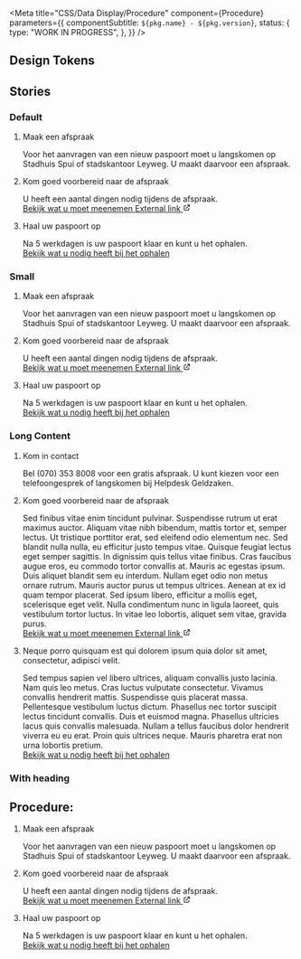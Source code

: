
<Meta
  title="CSS/Data Display/Procedure"
  component={Procedure}
  parameters={{
    componentSubtitle: `${pkg.name} - ${pkg.version}`,
    status: {
      type: "WORK IN PROGRESS",
    },
  }}
/>

<Description markdown={readme} />

## Design Tokens

<DesignTokenDocBlock categoryName="Data Display" viewType="table" />

## Stories

### Default

<Canvas>
  <Story name="Default">
    <div className="denhaag-procedure-container">
      <ol className="denhaag-process-steps denhaag-procedure">
        <li className="denhaag-process-steps__step denhaag-process-steps__step--current">
          <div className="denhaag-process-steps__step-header">
            <div className="denhaag-step-marker denhaag-step-marker--current"></div>
            <p className="denhaag-process-steps__step-heading utrecht-heading-4">Maak een afspraak</p>
          </div>
          <div className="denhaag-process-steps__step-body">
            <div className="denhaag-step-marker__connector denhaag-step-marker__connector--current denhaag-step-marker__connector--main-to-nested"></div>
            <div className="denhaag-process-steps__step-meta">
              <p className="utrecht-paragraph">
                Voor het aanvragen van een nieuw paspoort moet u langskomen op Stadhuis Spui of stadskantoor Leyweg. U
                maakt daarvoor een afspraak.
              </p>
            </div>
          </div>
        </li>
        <li className="denhaag-process-steps__step denhaag-process-steps__step--current">
          <div className="denhaag-process-steps__step-header">
            <div className="denhaag-step-marker denhaag-step-marker--current"></div>
            <p className="denhaag-process-steps__step-heading utrecht-heading-4">
              Kom goed voorbereid naar de afspraak
            </p>
          </div>
          <div className="denhaag-process-steps__step-body">
            <div className="denhaag-step-marker__connector denhaag-step-marker__connector--current denhaag-step-marker__connector--main-to-nested"></div>
            <div className="denhaag-process-steps__step-meta">
              <p className="utrecht-paragraph">
                U heeft een aantal dingen nodig tijdens de afspraak.
                <br />
                <a
                  href="https://denhaag.nl"
                  className="denhaag-link denhaag-link--with-icon denhaag-link--with-icon-end denhaag-link--external"
                  rel="noreferrer noopener nofollow"
                >
                  <span className="denhaag-link__label">Bekijk wat u moet meenemen</span>
                  <span className="denhaag-link__sr-only">External link</span>
                  <svg
                    width="1em"
                    height="1em"
                    viewBox="0 0 24 24"
                    fill="none"
                    xmlns="http://www.w3.org/2000/svg"
                    className="denhaag-icon"
                    focusable="false"
                    aria-hidden="true"
                    shapeRendering="auto"
                  >
                    <path
                      d="M14 5C13.4477 5 13 4.55228 13 4C13 3.44772 13.4477 3 14 3H20C20.2652 3 20.5196 3.10536 20.7071 3.29289C20.8946 3.48043 21 3.73478 21 4L21 10C21 10.5523 20.5523 11 20 11C19.4477 11 19 10.5523 19 10L19 6.41422L9.70711 15.7071C9.31658 16.0976 8.68342 16.0976 8.29289 15.7071C7.90237 15.3166 7.90237 14.6834 8.29289 14.2929L17.5858 5H14ZM3 7C3 5.89543 3.89543 5 5 5H10C10.5523 5 11 5.44772 11 6C11 6.55228 10.5523 7 10 7H5V19H17V14C17 13.4477 17.4477 13 18 13C18.5523 13 19 13.4477 19 14V19C19 20.1046 18.1046 21 17 21H5C3.89543 21 3 20.1046 3 19V7Z"
                      fill="currentColor"
                    ></path>
                  </svg>
                </a>
              </p>
            </div>
          </div>
        </li>
        <li className="denhaag-process-steps__step denhaag-process-steps__step--current">
          <div className="denhaag-process-steps__step-header">
            <div className="denhaag-step-marker denhaag-step-marker--current"></div>
            <p className="denhaag-process-steps__step-heading utrecht-heading-4">Haal uw paspoort op</p>
          </div>
          <div className="denhaag-process-steps__step-body">
            <div className="denhaag-step-marker__connector denhaag-step-marker__connector--current denhaag-step-marker__connector--main-to-nested"></div>
            <div className="denhaag-process-steps__step-meta">
              <p className="utrecht-paragraph">
                Na 5 werkdagen is uw paspoort klaar en kunt u het ophalen.
                <br />
                <a href="#example-link" className="denhaag-link">
                  <span className="denhaag-link__label">Bekijk wat u nodig heeft bij het ophalen</span>
                </a>
              </p>
            </div>
          </div>
        </li>
      </ol>
    </div>
  </Story>
</Canvas>

### Small

<Canvas>
  <Story name="Small">
    <div className="denhaag-procedure-container" style={{ maxWidth: "616px" }}>
      <ol className="denhaag-process-steps denhaag-procedure">
        <li className="denhaag-process-steps__step denhaag-process-steps__step--current">
          <div className="denhaag-process-steps__step-header">
            <div className="denhaag-step-marker denhaag-step-marker--current"></div>
            <p className="denhaag-process-steps__step-heading utrecht-heading-4">Maak een afspraak</p>
          </div>
          <div className="denhaag-process-steps__step-body">
            <div className="denhaag-step-marker__connector denhaag-step-marker__connector--current denhaag-step-marker__connector--main-to-nested"></div>
            <div className="denhaag-process-steps__step-meta">
              <p className="utrecht-paragraph">
                Voor het aanvragen van een nieuw paspoort moet u langskomen op Stadhuis Spui of stadskantoor Leyweg. U
                maakt daarvoor een afspraak.
              </p>
            </div>
          </div>
        </li>
        <li className="denhaag-process-steps__step denhaag-process-steps__step--current">
          <div className="denhaag-process-steps__step-header">
            <div className="denhaag-step-marker denhaag-step-marker--current"></div>
            <p className="denhaag-process-steps__step-heading utrecht-heading-4">
              Kom goed voorbereid naar de afspraak
            </p>
          </div>
          <div className="denhaag-process-steps__step-body">
            <div className="denhaag-step-marker__connector denhaag-step-marker__connector--current denhaag-step-marker__connector--main-to-nested"></div>
            <div className="denhaag-process-steps__step-meta">
              <p className="utrecht-paragraph">
                U heeft een aantal dingen nodig tijdens de afspraak.
                <br />
                <a
                  href="https://denhaag.nl"
                  className="denhaag-link denhaag-link--with-icon denhaag-link--with-icon-end denhaag-link--external"
                  rel="noreferrer noopener nofollow"
                >
                  <span className="denhaag-link__label">Bekijk wat u moet meenemen</span>
                  <span className="denhaag-link__sr-only">External link</span>
                  <svg
                    width="1em"
                    height="1em"
                    viewBox="0 0 24 24"
                    fill="none"
                    xmlns="http://www.w3.org/2000/svg"
                    className="denhaag-icon"
                    focusable="false"
                    aria-hidden="true"
                    shapeRendering="auto"
                  >
                    <path
                      d="M14 5C13.4477 5 13 4.55228 13 4C13 3.44772 13.4477 3 14 3H20C20.2652 3 20.5196 3.10536 20.7071 3.29289C20.8946 3.48043 21 3.73478 21 4L21 10C21 10.5523 20.5523 11 20 11C19.4477 11 19 10.5523 19 10L19 6.41422L9.70711 15.7071C9.31658 16.0976 8.68342 16.0976 8.29289 15.7071C7.90237 15.3166 7.90237 14.6834 8.29289 14.2929L17.5858 5H14ZM3 7C3 5.89543 3.89543 5 5 5H10C10.5523 5 11 5.44772 11 6C11 6.55228 10.5523 7 10 7H5V19H17V14C17 13.4477 17.4477 13 18 13C18.5523 13 19 13.4477 19 14V19C19 20.1046 18.1046 21 17 21H5C3.89543 21 3 20.1046 3 19V7Z"
                      fill="currentColor"
                    ></path>
                  </svg>
                </a>
              </p>
            </div>
          </div>
        </li>
        <li className="denhaag-process-steps__step denhaag-process-steps__step--current">
          <div className="denhaag-process-steps__step-header">
            <div className="denhaag-step-marker denhaag-step-marker--current"></div>
            <p className="denhaag-process-steps__step-heading utrecht-heading-4">Haal uw paspoort op</p>
          </div>
          <div className="denhaag-process-steps__step-body">
            <div className="denhaag-step-marker__connector denhaag-step-marker__connector--current denhaag-step-marker__connector--main-to-nested"></div>
            <div className="denhaag-process-steps__step-meta">
              <p className="utrecht-paragraph">
                Na 5 werkdagen is uw paspoort klaar en kunt u het ophalen.
                <br />
                <a href="#example-link" className="denhaag-link">
                  <span className="denhaag-link__label">Bekijk wat u nodig heeft bij het ophalen</span>
                </a>
              </p>
            </div>
          </div>
        </li>
      </ol>
    </div>
  </Story>
</Canvas>

### Long Content

<Canvas>
  <Story name="Long Content">
    <div className="denhaag-procedure-container" style={{ maxWidth: "616px" }}>
      <ol className="denhaag-process-steps denhaag-procedure">
        <li className="denhaag-process-steps__step denhaag-process-steps__step--current">
          <div className="denhaag-process-steps__step-header">
            <div className="denhaag-step-marker denhaag-step-marker--current"></div>
            <p className="denhaag-process-steps__step-heading utrecht-heading-4">Kom in contact</p>
          </div>
          <div className="denhaag-process-steps__step-body">
            <div className="denhaag-step-marker__connector denhaag-step-marker__connector--current denhaag-step-marker__connector--main-to-nested"></div>
            <div className="denhaag-process-steps__step-meta">
              <p className="utrecht-paragraph">
                Bel (070) 353 8008 voor een gratis afspraak. U kunt kiezen voor een telefoongesprek of langskomen bij
                Helpdesk Geldzaken.
              </p>
            </div>
          </div>
        </li>
        <li className="denhaag-process-steps__step denhaag-process-steps__step--current">
          <div className="denhaag-process-steps__step-header">
            <div className="denhaag-step-marker denhaag-step-marker--current"></div>
            <p className="denhaag-process-steps__step-heading utrecht-heading-4">
              Kom goed voorbereid naar de afspraak
            </p>
          </div>
          <div className="denhaag-process-steps__step-body">
            <div className="denhaag-step-marker__connector denhaag-step-marker__connector--current denhaag-step-marker__connector--main-to-nested"></div>
            <div className="denhaag-process-steps__step-meta">
              <p className="utrecht-paragraph">
                Sed finibus vitae enim tincidunt pulvinar. Suspendisse rutrum ut erat maximus auctor. Aliquam vitae nibh
                bibendum, mattis tortor et, semper lectus. Ut tristique porttitor erat, sed eleifend odio elementum nec.
                Sed blandit nulla nulla, eu efficitur justo tempus vitae. Quisque feugiat lectus eget semper sagittis.
                In dignissim quis tellus vitae finibus. Cras faucibus augue eros, eu commodo tortor convallis at. Mauris
                ac egestas ipsum. Duis aliquet blandit sem eu interdum. Nullam eget odio non metus ornare rutrum. Mauris
                auctor purus ut tempus ultrices. Aenean at ex id quam tempor placerat. Sed ipsum libero, efficitur a
                mollis eget, scelerisque eget velit. Nulla condimentum nunc in ligula laoreet, quis vestibulum tortor
                luctus. In vitae leo lobortis, aliquet sem vitae, gravida purus. <br />
                <a
                  href="https://denhaag.nl"
                  className="denhaag-link denhaag-link--with-icon denhaag-link--with-icon-end denhaag-link--external"
                  rel="noreferrer noopener nofollow"
                >
                  <span className="denhaag-link__label">Bekijk wat u moet meenemen</span>
                  <span className="denhaag-link__sr-only">External link</span>
                  <svg
                    width="1em"
                    height="1em"
                    viewBox="0 0 24 24"
                    fill="none"
                    xmlns="http://www.w3.org/2000/svg"
                    className="denhaag-icon"
                    focusable="false"
                    aria-hidden="true"
                    shapeRendering="auto"
                  >
                    <path
                      d="M14 5C13.4477 5 13 4.55228 13 4C13 3.44772 13.4477 3 14 3H20C20.2652 3 20.5196 3.10536 20.7071 3.29289C20.8946 3.48043 21 3.73478 21 4L21 10C21 10.5523 20.5523 11 20 11C19.4477 11 19 10.5523 19 10L19 6.41422L9.70711 15.7071C9.31658 16.0976 8.68342 16.0976 8.29289 15.7071C7.90237 15.3166 7.90237 14.6834 8.29289 14.2929L17.5858 5H14ZM3 7C3 5.89543 3.89543 5 5 5H10C10.5523 5 11 5.44772 11 6C11 6.55228 10.5523 7 10 7H5V19H17V14C17 13.4477 17.4477 13 18 13C18.5523 13 19 13.4477 19 14V19C19 20.1046 18.1046 21 17 21H5C3.89543 21 3 20.1046 3 19V7Z"
                      fill="currentColor"
                    ></path>
                  </svg>
                </a>
              </p>
            </div>
          </div>
        </li>
        <li className="denhaag-process-steps__step denhaag-process-steps__step--current">
          <div className="denhaag-process-steps__step-header">
            <div className="denhaag-step-marker denhaag-step-marker--current"></div>
            <p className="denhaag-process-steps__step-heading utrecht-heading-4">
              Neque porro quisquam est qui dolorem ipsum quia dolor sit amet, consectetur, adipisci velit.
            </p>
          </div>
          <div className="denhaag-process-steps__step-body">
            <div className="denhaag-step-marker__connector denhaag-step-marker__connector--current denhaag-step-marker__connector--main-to-nested"></div>
            <div className="denhaag-process-steps__step-meta">
              <p className="utrecht-paragraph">
                Sed tempus sapien vel libero ultrices, aliquam convallis justo lacinia. Nam quis leo metus. Cras luctus
                vulputate consectetur. Vivamus convallis hendrerit mattis. Suspendisse quis placerat massa. Pellentesque
                vestibulum luctus dictum. Phasellus nec tortor suscipit lectus tincidunt convallis. Duis et euismod
                magna. Phasellus ultricies lacus quis convallis malesuada. Nullam a tellus faucibus dolor hendrerit
                viverra eu eu erat. Proin quis ultrices neque. Mauris pharetra erat non urna lobortis pretium.
                <br />
                <a href="#example-link" className="denhaag-link">
                  <span className="denhaag-link__label">Bekijk wat u nodig heeft bij het ophalen</span>
                </a>
              </p>
            </div>
          </div>
        </li>
      </ol>
    </div>
  </Story>
</Canvas>

### With heading

<Canvas>
  <Story name="With heading">
    <h2 className="utrecht-heading-2">Procedure:</h2>
    <div className="denhaag-procedure-container">
      <ol className="denhaag-process-steps denhaag-procedure">
        <li className="denhaag-process-steps__step denhaag-process-steps__step--current">
          <div className="denhaag-process-steps__step-header">
            <div className="denhaag-step-marker denhaag-step-marker--current"></div>
            <p className="denhaag-process-steps__step-heading utrecht-heading-4">Maak een afspraak</p>
          </div>
          <div className="denhaag-process-steps__step-body">
            <div className="denhaag-step-marker__connector denhaag-step-marker__connector--current denhaag-step-marker__connector--main-to-nested"></div>
            <div className="denhaag-process-steps__step-meta">
              <p className="utrecht-paragraph">
                Voor het aanvragen van een nieuw paspoort moet u langskomen op Stadhuis Spui of stadskantoor Leyweg. U
                maakt daarvoor een afspraak.
              </p>
            </div>
          </div>
        </li>
        <li className="denhaag-process-steps__step denhaag-process-steps__step--current">
          <div className="denhaag-process-steps__step-header">
            <div className="denhaag-step-marker denhaag-step-marker--current"></div>
            <p className="denhaag-process-steps__step-heading utrecht-heading-4">
              Kom goed voorbereid naar de afspraak
            </p>
          </div>
          <div className="denhaag-process-steps__step-body">
            <div className="denhaag-step-marker__connector denhaag-step-marker__connector--current denhaag-step-marker__connector--main-to-nested"></div>
            <div className="denhaag-process-steps__step-meta">
              <p className="utrecht-paragraph">
                U heeft een aantal dingen nodig tijdens de afspraak.
                <br />
                <a
                  href="https://denhaag.nl"
                  className="denhaag-link denhaag-link--with-icon denhaag-link--with-icon-end denhaag-link--external"
                  rel="noreferrer noopener nofollow"
                >
                  <span className="denhaag-link__label">Bekijk wat u moet meenemen</span>
                  <span className="denhaag-link__sr-only">External link</span>
                  <svg
                    width="1em"
                    height="1em"
                    viewBox="0 0 24 24"
                    fill="none"
                    xmlns="http://www.w3.org/2000/svg"
                    className="denhaag-icon"
                    focusable="false"
                    aria-hidden="true"
                    shapeRendering="auto"
                  >
                    <path
                      d="M14 5C13.4477 5 13 4.55228 13 4C13 3.44772 13.4477 3 14 3H20C20.2652 3 20.5196 3.10536 20.7071 3.29289C20.8946 3.48043 21 3.73478 21 4L21 10C21 10.5523 20.5523 11 20 11C19.4477 11 19 10.5523 19 10L19 6.41422L9.70711 15.7071C9.31658 16.0976 8.68342 16.0976 8.29289 15.7071C7.90237 15.3166 7.90237 14.6834 8.29289 14.2929L17.5858 5H14ZM3 7C3 5.89543 3.89543 5 5 5H10C10.5523 5 11 5.44772 11 6C11 6.55228 10.5523 7 10 7H5V19H17V14C17 13.4477 17.4477 13 18 13C18.5523 13 19 13.4477 19 14V19C19 20.1046 18.1046 21 17 21H5C3.89543 21 3 20.1046 3 19V7Z"
                      fill="currentColor"
                    ></path>
                  </svg>
                </a>
              </p>
            </div>
          </div>
        </li>
        <li className="denhaag-process-steps__step denhaag-process-steps__step--current">
          <div className="denhaag-process-steps__step-header">
            <div className="denhaag-step-marker denhaag-step-marker--current"></div>
            <p className="denhaag-process-steps__step-heading utrecht-heading-4">Haal uw paspoort op</p>
          </div>
          <div className="denhaag-process-steps__step-body">
            <div className="denhaag-step-marker__connector denhaag-step-marker__connector--current denhaag-step-marker__connector--main-to-nested"></div>
            <div className="denhaag-process-steps__step-meta">
              <p className="utrecht-paragraph">
                Na 5 werkdagen is uw paspoort klaar en kunt u het ophalen.
                <br />
                <a href="#example-link" className="denhaag-link">
                  <span className="denhaag-link__label">Bekijk wat u nodig heeft bij het ophalen</span>
                </a>
              </p>
            </div>
          </div>
        </li>
      </ol>
    </div>
  </Story>
</Canvas>
